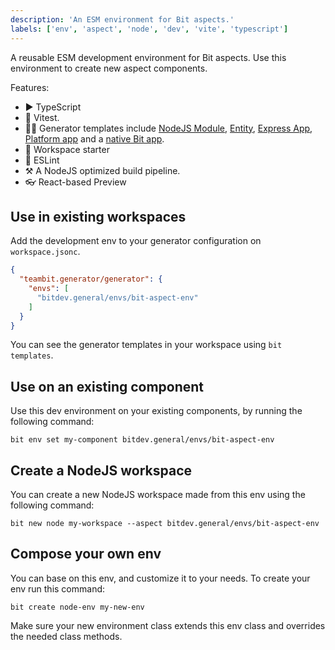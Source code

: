 ```yaml
---
description: 'An ESM environment for Bit aspects.'
labels: ['env', 'aspect', 'node', 'dev', 'vite', 'typescript']
---
```


A reusable ESM development environment for Bit aspects.
Use this environment to create new aspect components.

Features:
- ▶️ TypeScript
- 🧪 Vitest.
- 🧑‍💻 Generator templates include [NodeJS Module](/), [Entity](/), [Express App](/), [Platform app](/) and a [native Bit app](/).
- 🚀 Workspace starter
- 🦋 ESLint
- ⚒️ A NodeJS optimized build pipeline.
- 👓 React-based Preview

## Use in existing workspaces

Add the development env to your generator configuration on `workspace.jsonc`.  

```json
{
  "teambit.generator/generator": {
    "envs": [
      "bitdev.general/envs/bit-aspect-env"
    ]
  }
}
```

You can see the generator templates in your workspace using `bit templates`.

## Use on an existing component

Use this dev environment on your existing components, by running the following command: 

```
bit env set my-component bitdev.general/envs/bit-aspect-env
```


## Create a NodeJS workspace

You can create a new NodeJS workspace made from this env using the following command:

```
bit new node my-workspace --aspect bitdev.general/envs/bit-aspect-env
```

## Compose your own env

You can base on this env, and customize it to your needs. To create your env run this command:
```
bit create node-env my-new-env
```

Make sure your new environment class extends this env class and overrides the needed class methods.
